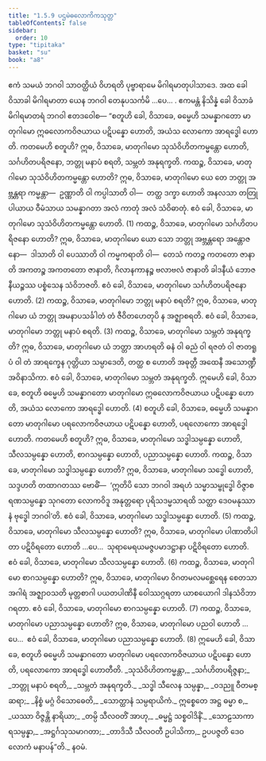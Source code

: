 ```yaml
---
title: "1.5.9 ပဌမဲဓလောကိကသုတ္တ"
tableOfContents: false
sidebar:
  order: 10
type: "tipitaka"
basket: "su"
book: "a8"
---
```



<DynamicBreadcrumb />

<Division number="49" book="a8">

<Paragraph number="489" book="a8">
ဧကံ သမယံ ဘဂဝါ သာဝတ္ထိယံ ဝိဟရတိ ပုဗ္ဗာရာမေ မိဂါရမာတုပါသာဒေ. အထ ခေါ ဝိသာခါ မိဂါရမာတာ ယေန ဘဂဝါ တေနုပသင်္ကမိ …ပေ… . ဧကမန္တံ နိသိန္နံ ခေါ ဝိသာခံ မိဂါရမာတရံ ဘဂဝါ ဧတဒဝေါစ—
</Paragraph>

<Paragraph number="490" book="a8">
“စတူဟိ ခေါ, ဝိသာခေ, ဓမ္မေဟိ သမန္နာဂတော မာတုဂါမော ဣဓလောကဝိဇယာယ ပဋိပန္နော ဟောတိ, အယံသ လောကော အာရဒ္ဓေါ ဟောတိ. ကတမေဟိ စတူဟိ? ဣဓ, ဝိသာခေ, မာတုဂါမော သုသံဝိဟိတကမ္မန္တော ဟောတိ, သင်္ဂဟိတပရိဇနော, ဘတ္တု မနာပံ စရတိ, သမ္ဘတံ အနုရက္ခတိ.
</Paragraph>

<Paragraph number="491" book="a8">
ကထဉ္စ, ဝိသာခေ, မာတုဂါမော သုသံဝိဟိတကမ္မန္တော ဟောတိ? ဣဓ, ဝိသာခေ, မာတုဂါမော ယေ တေ ဘတ္တု အဗ္ဘန္တရာ ကမ္မန္တာ—  ဥဏ္ဏာတိ ဝါ ကပ္ပါသာတိ ဝါ—  တတ္ထ ဒက္ခာ ဟောတိ အနလသာ တတြုပါယာယ ဝီမံသာယ သမန္နာဂတာ အလံ ကာတုံ အလံ သံဝိဓာတုံ. ဧဝံ ခေါ, ဝိသာခေ, မာတုဂါမော သုသံဝိဟိတကမ္မန္တော ဟောတိ. (1)
</Paragraph>

<Paragraph number="492" book="a8">
ကထဉ္စ, ဝိသာခေ, မာတုဂါမော သင်္ဂဟိတပရိဇနော ဟောတိ? ဣဓ, ဝိသာခေ, မာတုဂါမော ယော သော ဘတ္တု အဗ္ဘန္တရော အန္တောဇနော—  ဒါသာတိ ဝါ ပေဿာတိ ဝါ ကမ္မကရာတိ ဝါ—  တေသံ ကတဉ္စ ကတတော ဇာနာတိ အကတဉ္စ အကတတော ဇာနာတိ, ဂိလာနကာနဉ္စ ဗလာဗလံ ဇာနာတိ ခါဒနီယံ ဘောဇနီယဉ္စဿ ပစ္စံသေန သံဝိဘဇတိ. ဧဝံ ခေါ, ဝိသာခေ, မာတုဂါမော သင်္ဂဟိတပရိဇနော ဟောတိ. (2)
</Paragraph>

<Paragraph number="493" book="a8">
ကထဉ္စ, ဝိသာခေ, မာတုဂါမော ဘတ္တု မနာပံ စရတိ? ဣဓ, ဝိသာခေ, မာတုဂါမော ယံ ဘတ္တု အမနာပသင်္ခါတံ တံ ဇီဝိတဟေတုပိ န အဇ္ဈာစရတိ. ဧဝံ ခေါ, ဝိသာခေ, မာတုဂါမော ဘတ္တု မနာပံ စရတိ. (3)
</Paragraph>

<Paragraph number="494" book="a8">
ကထဉ္စ, ဝိသာခေ, မာတုဂါမော သမ္ဘတံ အနုရက္ခတိ? ဣဓ, ဝိသာခေ, မာတုဂါမော ယံ ဘတ္တာ အာဟရတိ ဓနံ ဝါ ဓညံ ဝါ ရဇတံ ဝါ ဇာတရူပံ ဝါ တံ အာရက္ခေန ဂုတ္တိယာ သမ္ပာဒေတိ, တတ္ထ စ ဟောတိ အဓုတ္တီ အထေနီ အသောဏ္ဍီ အဝိနာသိကာ. ဧဝံ ခေါ, ဝိသာခေ, မာတုဂါမော သမ္ဘတံ အနုရက္ခတိ. ဣမေဟိ ခေါ, ဝိသာခေ, စတူဟိ ဓမ္မေဟိ သမန္နာဂတော မာတုဂါမော ဣဓလောကဝိဇယာယ ပဋိပန္နော ဟောတိ, အယံသ လောကော အာရဒ္ဓေါ ဟောတိ. (4)
</Paragraph>

<Paragraph number="495" book="a8">
စတူဟိ ခေါ, ဝိသာခေ, ဓမ္မေဟိ သမန္နာဂတော မာတုဂါမော ပရလောကဝိဇယာယ ပဋိပန္နော ဟောတိ, ပရလောကော အာရဒ္ဓေါ ဟောတိ. ကတမေဟိ စတူဟိ? ဣဓ, ဝိသာခေ, မာတုဂါမော သဒ္ဓါသမ္ပန္နော ဟောတိ, သီလသမ္ပန္နော ဟောတိ, စာဂသမ္ပန္နော ဟောတိ, ပညာသမ္ပန္နော ဟောတိ.
</Paragraph>

<Paragraph number="496" book="a8">
ကထဉ္စ, ဝိသာခေ, မာတုဂါမော သဒ္ဓါသမ္ပန္နော ဟောတိ? ဣဓ, ဝိသာခေ, မာတုဂါမော သဒ္ဓေါ ဟောတိ, သဒ္ဒဟတိ တထာဂတဿ ဗောဓိံ—  ‘ဣတိပိ သော ဘဂဝါ အရဟံ သမ္မာသမ္ဗုဒ္ဓေါ ဝိဇ္ဇာစရဏသမ္ပန္နော သုဂတော လောကဝိဒူ အနုတ္တရော ပုရိသဒမ္မသာရထိ သတ္ထာ ဒေဝမနုဿာနံ ဗုဒ္ဓေါ ဘဂဝါ’တိ. ဧဝံ ခေါ, ဝိသာခေ, မာတုဂါမော သဒ္ဓါသမ္ပန္နော ဟောတိ. (5)
</Paragraph>

<Paragraph number="497" book="a8">
ကထဉ္စ, ဝိသာခေ, မာတုဂါမော သီလသမ္ပန္နော ဟောတိ? ဣဓ, ဝိသာခေ, မာတုဂါမော ပါဏာတိပါတာ ပဋိဝိရတော ဟောတိ …ပေ…  သုရာမေရယမဇ္ဇပမာဒဋ္ဌာနာ ပဋိဝိရတော ဟောတိ. ဧဝံ ခေါ, ဝိသာခေ, မာတုဂါမော သီလသမ္ပန္နော ဟောတိ. (6)
</Paragraph>

<Paragraph number="498" book="a8">
ကထဉ္စ, ဝိသာခေ, မာတုဂါမော စာဂသမ္ပန္နော ဟောတိ? ဣဓ, ဝိသာခေ, မာတုဂါမော ဝိဂတမလမစ္ဆေရေန စေတသာ အဂါရံ အဇ္ဈာဝသတိ မုတ္တစာဂါ ပယတပါဏိနီ ဝေါဿဂ္ဂရတာ ယာစယောဂါ ဒါနသံဝိဘာဂရတာ. ဧဝံ ခေါ, ဝိသာခေ, မာတုဂါမော စာဂသမ္ပန္နော ဟောတိ. (7)
</Paragraph>

<Paragraph number="499" book="a8">
ကထဉ္စ, ဝိသာခေ, မာတုဂါမော ပညာသမ္ပန္နော ဟောတိ? ဣဓ, ဝိသာခေ, မာတုဂါမော ပညဝါ ဟောတိ …ပေ…  ဧဝံ ခေါ, ဝိသာခေ, မာတုဂါမော ပညာသမ္ပန္နော ဟောတိ. (8)
</Paragraph>

<Paragraph number="500" book="a8">
ဣမေဟိ ခေါ, ဝိသာခေ, စတူဟိ ဓမ္မေဟိ သမန္နာဂတော မာတုဂါမော ပရလောကဝိဇယာယ ပဋိပန္နော ဟောတိ, ပရလောကော အာရဒ္ဓေါ ဟောတီတိ.
</Paragraph>

<Paragraph number="501" type="verses" book="a8">
_သုသံဝိဟိတကမ္မန္တာ,_  
_သင်္ဂဟိတပရိဇ္ဇနာ;_  
_ဘတ္တု မနာပံ စရတိ,_  
_သမ္ဘတံ အနုရက္ခတိ._  

</Paragraph>

<Paragraph number="502" type="verses" book="a8">
_သဒ္ဓါ သီလေန သမ္ပန္နာ,_  
_ဝဒညူ ဝီတမစ္ဆရာ;_  
_နိစ္စံ မဂ္ဂံ ဝိသောဓေတိ,_  
_သောတ္ထာနံ သမ္ပရာယိကံ._  

</Paragraph>

<Paragraph number="503" type="verses" book="a8">
ဣစ္စေတေ အဋ္ဌ ဓမ္မာ စ,_  
_ယဿာ ဝိဇ္ဇန္တိ နာရိယာ;_  
_တမ္ပိ သီလဝတိံ အာဟု,_  
_ဓမ္မဋ္ဌံ သစ္စဝါဒိနိံ._  

</Paragraph>

<Paragraph number="504" type="verses" book="a8">
_သောဠသာကာရသမ္ပန္နာ,_  
_အဋ္ဌင်္ဂသုသမာဂတာ;_  
_တာဒိသီ သီလဝတီ ဥပါသိကာ,_  
ဥပပဇ္ဇတိ ဒေဝလောကံ မနာပန်”တိ._  


</Paragraph>
</Division>

<Paragraph number="505" type="center" book="a8">
နဝမံ.
</Paragraph>